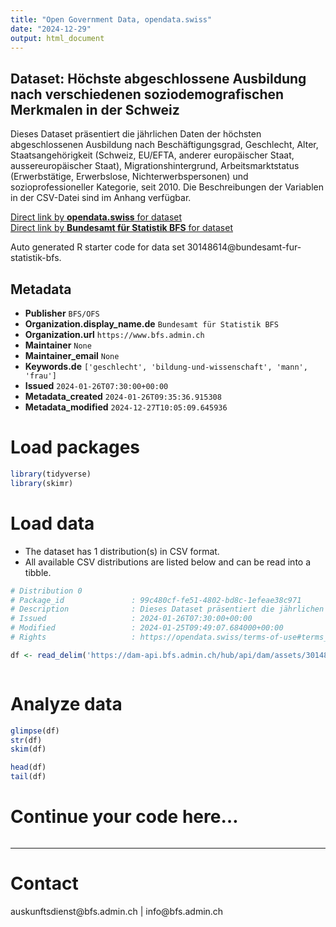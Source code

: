 ```yaml
---
title: "Open Government Data, opendata.swiss"
date: "2024-12-29"
output: html_document
---
```


## Dataset: Höchste abgeschlossene Ausbildung nach verschiedenen soziodemografischen Merkmalen in der Schweiz

Dieses Dataset präsentiert die jährlichen Daten der höchsten abgeschlossenen Ausbildung nach Beschäftigungsgrad, Geschlecht, Alter, Staatsangehörigkeit (Schweiz, EU/EFTA, anderer europäischer Staat, aussereuropäischer Staat), Migrationshintergrund, Arbeitsmarktstatus (Erwerbstätige, Erwerbslose, Nichterwerbspersonen) und sozioprofessioneller Kategorie, seit 2010. Die Beschreibungen der Variablen in der CSV-Datei sind im Anhang verfügbar.

[Direct link by **opendata.swiss** for dataset](https://opendata.swiss/de/dataset/hochste-abgeschlossene-ausbildung-nach-verschiedenen-soziodemografischen-merkmalen-in-der-schwe)<br>
[Direct link by **Bundesamt für Statistik BFS** for dataset](https://www.bfs.admin.ch/asset/de/ts-x-40.02.15.08.07)

Auto generated R starter code for data set 30148614@bundesamt-fur-statistik-bfs.

## Metadata

- **Publisher** `BFS/OFS`
- **Organization.display_name.de** `Bundesamt für Statistik BFS`
- **Organization.url** `https://www.bfs.admin.ch`
- **Maintainer** `None`
- **Maintainer_email** `None`
- **Keywords.de** `['geschlecht', 'bildung-und-wissenschaft', 'mann', 'frau']`
- **Issued** `2024-01-26T07:30:00+00:00`
- **Metadata_created** `2024-01-26T09:35:36.915308`
- **Metadata_modified** `2024-12-27T10:05:09.645936`


# Load packages

```r

library(tidyverse)
library(skimr)

```

# Load data

-   The dataset has 1 distribution(s) in CSV format.
-   All available CSV distributions are listed below and can be read into a tibble.

```r

# Distribution 0
# Package_id               : 99c480cf-fe51-4802-bd8c-1efeae38c971
# Description              : Dieses Dataset präsentiert die jährlichen Daten der höchsten abgeschlossenen Ausbildung nach Beschäftigungsgrad, Geschlecht, Alter, Staatsangehörigkeit (Schweiz, EU/EFTA, anderer europäischer Staat, aussereuropäischer Staat), Migrationshintergrund, Arbeitsmarktstatus (Erwerbstätige, Erwerbslose, Nichterwerbspersonen) und sozioprofessioneller Kategorie, seit 2010. Die Beschreibungen der Variablen in der CSV-Datei sind im Anhang verfügbar.
# Issued                   : 2024-01-26T07:30:00+00:00
# Modified                 : 2024-01-25T09:49:07.684000+00:00
# Rights                   : https://opendata.swiss/terms-of-use#terms_by_ask

df <- read_delim('https://dam-api.bfs.admin.ch/hub/api/dam/assets/30148622/master')



```

# Analyze data

```r

glimpse(df)
str(df)
skim(df)

head(df)
tail(df)

```

# Continue your code here...

```r

```

------------------------------------------------------------------------

# Contact

auskunftsdienst@bfs.admin.ch | info@bfs.admin.ch

